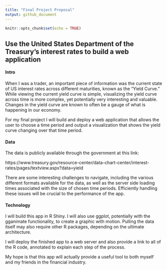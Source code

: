 ---
title: "Final Project Proposal"
output: github_document
---

```{r setup, include=FALSE}
knitr::opts_chunk$set(echo = TRUE)
```

## Use the United States Department of the Treasury's interest rates to build a web application

#### Intro 

When I was a trader, an important piece of information was the current state of US interest rates across different maturities, known as the "Yield Curve." While viewing the current yield curve is simple, visualizing the yield curve across time is more complex, yet potentially very interesting and valuable. Changes in the yield curve are known to often be a gauge of what is happening in our economy.

For my final project I will build and deploy a web application that allows the user to choose a time period and output a visualization that shows the yield curve changing over that time period.

#### Data 

The data is publicly available through the government at this link:

https://www.treasury.gov/resource-center/data-chart-center/interest-rates/pages/textview.aspx?data=yield

There are some interesting challenges to navigate, including the various different formats available for the data, as well as the server side loading times associated with the size of chosen time periods. Efficiently handling these issues will be crucial to the performance of the app.

#### Technology 

I will build this app in R Shiny. I will also use ggplot, potentially with the gganimate functionality, to create a graphic with motion. Pulling the data itself may also require other R packages, depending on the ultimate architecture.

I will deploy the finished app to a web server and also provide a link to all of the R code, annotated to explain each step of the process.

My hope is that this app will actually provide a useful tool to both myself and my friends in the financial industry.
